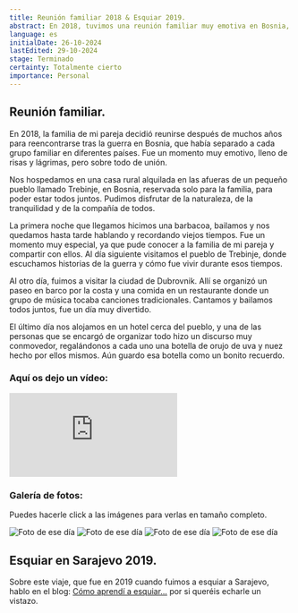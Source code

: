```yaml
---
title: Reunión familiar 2018 & Esquiar 2019.
abstract: En 2018, tuvimos una reunión familiar muy emotiva en Bosnia, y en 2019, fuimos a esquiar a Sarajevo. Dos experiencias inolvidables que marcaron nuestras vidas.
language: es
initialDate: 26-10-2024
lastEdited: 29-10-2024
stage: Terminado
certainty: Totalmente cierto
importance: Personal
---
```


## Reunión familiar.

En 2018, la familia de mi pareja decidió reunirse después de muchos años para reencontrarse tras la guerra en Bosnia, que había separado a cada grupo familiar en diferentes países. Fue un momento muy emotivo, lleno de risas y lágrimas, pero sobre todo de unión.

Nos hospedamos en una casa rural alquilada en las afueras de un pequeño pueblo llamado Trebinje, en Bosnia, reservada solo para la familia, para poder estar todos juntos. Pudimos disfrutar de la naturaleza, de la tranquilidad y de la compañía de todos.

La primera noche que llegamos hicimos una barbacoa, bailamos y nos quedamos hasta tarde hablando y recordando viejos tiempos. Fue un momento muy especial, ya que pude conocer a la familia de mi pareja y compartir con ellos. Al día siguiente visitamos el pueblo de Trebinje, donde escuchamos historias de la guerra y cómo fue vivir durante esos tiempos.

Al otro día, fuimos a visitar la ciudad de Dubrovnik. Allí se organizó un paseo en barco por la costa y una comida en un restaurante donde un grupo de música tocaba canciones tradicionales. Cantamos y bailamos todos juntos, fue un día muy divertido.

El último día nos alojamos en un hotel cerca del pueblo, y una de las personas que se encargó de organizar todo hizo un discurso muy conmovedor, regalándonos a cada uno una botella de orujo de uva y nuez hecho por ellos mismos. Aún guardo esa botella como un bonito recuerdo.

### **Aquí os dejo un vídeo:**

<iframe
  className="yt-embeded"
  src="https://www.youtube-nocookie.com/embed/Qn7xoi49yzI?si=dML391OWPu4y34Kp"
  title="YouTube video player"
  frameborder="0"
  allow="accelerometer; clipboard-write; encrypted-media; gyroscope; picture-in-picture; web-share"
  referrerpolicy="strict-origin-when-cross-origin"
  allowfullscreen
></iframe>

### Galería de fotos:

Puedes hacerle click a las imágenes para verlas en tamaño completo.

<PhotoGallery>
  <img
    src="/imagenes/blog/galeria-reunion/reunion1.jpg"
    alt="Foto de ese día"
  />
  <img
    src="/imagenes/blog/galeria-reunion/reunion2.jpg"
    alt="Foto de ese día"
  />
  <img
    src="/imagenes/blog/galeria-reunion/reunion3.jpg"
    alt="Foto de ese día"
  />
  <img
    src="/imagenes/blog/galeria-reunion/reunion4.jpg"
    alt="Foto de ese día"
  />
</PhotoGallery>

## Esquiar en Sarajevo 2019.

Sobre este viaje, que fue en 2019 cuando fuimos a esquiar a Sarajevo, hablo en el blog: [Cómo aprendí a esquiar…](/blog/como-aprendi-a-esquiar) por si queréis echarle un vistazo.
